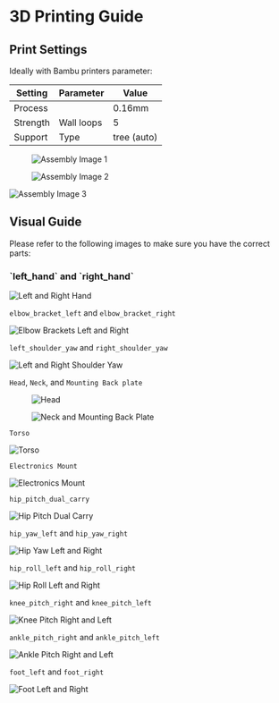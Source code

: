 
# 3D Printing Guide


## Print Settings

Ideally with Bambu printers parameter:

| Setting   | Parameter  | Value       |
|-----------|------------|-------------|
| Process   |            | 0.16mm      |
| Strength  | Wall loops | 5           |
| Support   | Type       | tree (auto) |

<div className="mb-8">
  <div style={{ display: 'flex', justifyContent: 'space-between', gap: '20px', marginBottom: '20px' }}>
    <figure style={{ width: '50%' }}>
      <Image src="/printing/image15.png" alt="Assembly Image 1" width={708} height={500} />
    </figure>
    <figure style={{ width: '50%' }}>
      <Image src="/printing/image16.png" alt="Assembly Image 2" width={331} height={500} />
    </figure>
  </div>
  <Image src="/printing/image17.png" alt="Assembly Image 3" width={292} height={200} />
</div>




## Visual Guide

Please refer to the following images to make sure you have the correct parts:

<div className="part-section mb-8">
  <h3>`left_hand` and `right_hand`</h3>
  <Image src="/printing/image2.png" alt="Left and Right Hand" width={800} height={600} />
</div>

`elbow_bracket_left` and `elbow_bracket_right`

<Image src="/printing/image3.png" alt="Elbow Brackets Left and Right" width={800} height={600} />

`left_shoulder_yaw` and `right_shoulder_yaw`

<Image src="/printing/image4.png" alt="Left and Right Shoulder Yaw" width={800} height={600} />

`Head`, `Neck`, and `Mounting Back plate`

<div style={{ display: 'flex', justifyContent: 'space-between' }}>
  <figure style={{ width: '48%' }}>
    <Image src="/printing/image5.png" alt="Head" width={400} height={300} />
  </figure>
  <figure style={{ width: '48%' }}>
    <Image src="/printing/image6.png" alt="Neck and Mounting Back Plate" width={400} height={300} />
  </figure>
</div>

`Torso`

<Image src="/printing/image7.png" alt="Torso" width={800} height={600} />

`Electronics Mount`

<Image src="/printing/image8.png" alt="Electronics Mount" width={800} height={600} />

`hip_pitch_dual_carry`

<Image src="/printing/image9.png" alt="Hip Pitch Dual Carry" width={800} height={600} />

`hip_yaw_left` and `hip_yaw_right`

<Image src="/printing/image10.png" alt="Hip Yaw Left and Right" width={800} height={600} />

`hip_roll_left` and `hip_roll_right`

<Image src="/printing/image11.png" alt="Hip Roll Left and Right" width={800} height={600} />

`knee_pitch_right` and `knee_pitch_left`

<Image src="/printing/image12.png" alt="Knee Pitch Right and Left" width={800} height={600} />

`ankle_pitch_right` and `ankle_pitch_left`

<Image src="/printing/image13.png" alt="Ankle Pitch Right and Left" width={800} height={600} />

`foot_left` and `foot_right`

<Image src="/printing/image14.png" alt="Foot Left and Right" width={800} height={600} />

